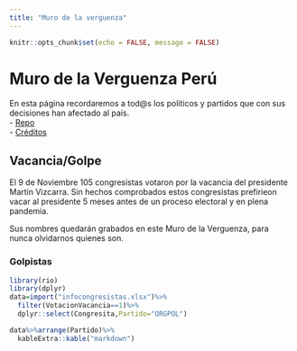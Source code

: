 ```yaml
---
title: "Muro de la verguenza"
---
```


```r
knitr::opts_chunk$set(echo = FALSE, message = FALSE)
```

# Muro de la Verguenza Perú

En esta página recordaremos a tod@s los políticos y partidos que con sus decisiones han afectado al país.  
 - [Repo](https://github.com/DecideBienpe/muro-verguenza-peru)  
 - [Créditos](https://github.com/DecideBienpe/muro-verguenza-peru)

## Vacancia/Golpe

El 9 de Noviembre 105 congresistas votaron por la vacancia del presidente Martín Vizcarra. Sin hechos comprobados estos congresistas prefirieon vacar al presidente 5 meses antes de un proceso electoral y en plena pandemia. 

Sus nombres quedarán grabados en este Muro de la Verguenza, para nunca olvidarnos quienes son.


### Golpistas

```r
library(rio)
library(dplyr)
data=import("infocongresistas.xlsx")%>%
  filter(VotacionVacancia==1)%>%
  dplyr::select(Congresita,Partido="ORGPOL")

data%>%arrange(Partido)%>%
  kableExtra::kable("markdown")
```

#### 